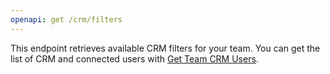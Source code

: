 ```yaml
---
openapi: get /crm/filters
---
```


<SnippetBetaTesters />

This endpoint retrieves available CRM filters for your team. You can get the list of CRM and connected users with [Get Team CRM Users](../team/get-team-crm-users).
